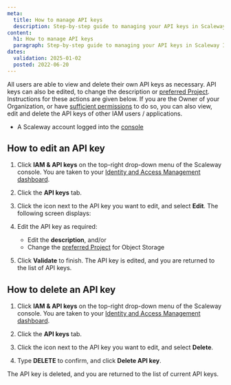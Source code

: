 ```yaml
---
meta:
  title: How to manage API keys
  description: Step-by-step guide to managing your API keys in Scaleway IAM.
content:
  h1: How to manage API keys
  paragraph: Step-by-step guide to managing your API keys in Scaleway IAM.
dates:
  validation: 2025-01-02
  posted: 2022-06-20
---
```




All users are able to view and delete their own API keys as necessary. API keys can also be edited, to change the description or [preferred Project](/iam/api-cli/using-api-key-object-storage/). Instructions for these actions are given below. If you are the Owner of your Organization, or have [sufficient permissions](/iam/reference-content/permission-sets/) to do so, you can also view, edit and delete the API keys of other IAM users / applications.

<Requirements />

- A Scaleway account logged into the [console](https://console.scaleway.com)

## How to edit an API key

1. Click **IAM & API keys** on the top-right drop-down menu of the Scaleway console. You are taken to your [Identity and Access Management dashboard](https://console.scaleway.com/iam/users).
    <Lightbox image={image} alt="" />

2. Click the **API keys** tab.
3. Click the <Icon name="more" /> icon next to the API key you want to edit, and select **Edit**. The following screen displays:
    <Lightbox image={image2} alt="" />

4. Edit the API key as required:
    - Edit the **description**, and/or
    - Change the [preferred Project](/iam/concepts/#preferred-project) for Object Storage
5. Click **Validate** to finish. The API key is edited, and you are returned to the list of API keys.

## How to delete an API key

1. Click **IAM & API keys** on the top-right drop-down menu of the Scaleway console. You are taken to your [Identity and Access Management dashboard](https://console.scaleway.com/iam/users).
    <Lightbox image={image3} alt="" />

2. Click the **API keys** tab.
3. Click the <Icon name="more" /> icon next to the API key you want to edit, and select **Delete**.
4. Type **DELETE** to confirm, and click **Delete API key**.

The API key is deleted, and you are returned to the list of current API keys.


